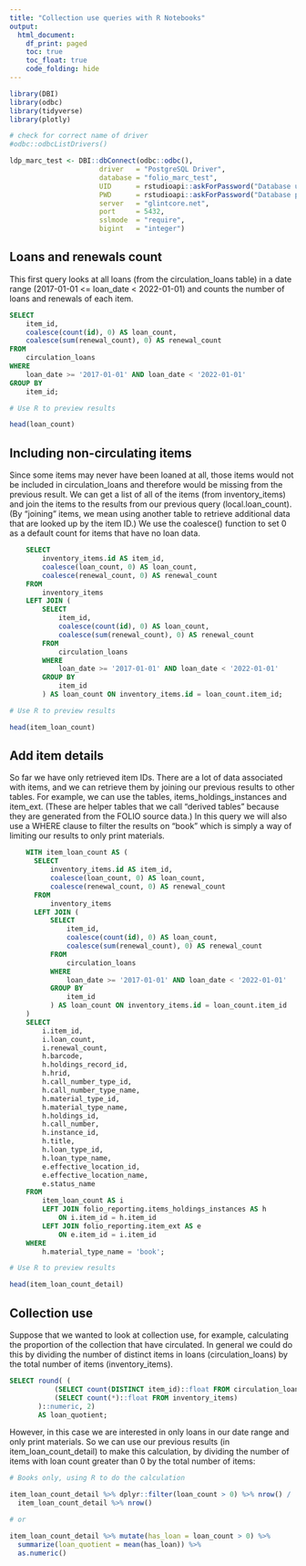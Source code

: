 ```yaml
---
title: "Collection use queries with R Notebooks"
output:
  html_document:
    df_print: paged
    toc: true
    toc_float: true
    code_folding: hide
---
```


```r

library(DBI)
library(odbc)
library(tidyverse)
library(plotly)

# check for correct name of driver
#odbc::odbcListDrivers()

```

```r

ldp_marc_test <- DBI::dbConnect(odbc::odbc(), 
                      driver   = "PostgreSQL Driver",
                      database = "folio_marc_test",
                      UID      = rstudioapi::askForPassword("Database user"),
                      PWD      = rstudioapi::askForPassword("Database password"),
                      server   = "glintcore.net",
                      port     = 5432,
                      sslmode  = "require",
                      bigint   = "integer")

```

## Loans and renewals count

This first query looks at all loans (from the circulation_loans table) in a date range (2017-01-01 <= loan_date < 2022-01-01) and counts the number of loans and renewals of each item.

```sql

SELECT
    item_id,
    coalesce(count(id), 0) AS loan_count,
    coalesce(sum(renewal_count), 0) AS renewal_count
FROM
    circulation_loans
WHERE
    loan_date >= '2017-01-01' AND loan_date < '2022-01-01'
GROUP BY
    item_id;

```

```r

# Use R to preview results

head(loan_count)

```

## Including non-circulating items

Since some items may never have been loaned at all, those items would not be included in circulation_loans and therefore would be missing from the previous result. We can get a list of all of the items (from inventory_items) and join the items to the results from our previous query (local.loan_count). (By "joining" items, we mean using another table to retrieve additional data that are looked up by the item ID.) We use the coalesce() function to set 0 as a default count for items that have no loan data.

```sql
  
    SELECT
        inventory_items.id AS item_id,
        coalesce(loan_count, 0) AS loan_count,
        coalesce(renewal_count, 0) AS renewal_count
    FROM
        inventory_items
    LEFT JOIN (
        SELECT
            item_id,
            coalesce(count(id), 0) AS loan_count,
            coalesce(sum(renewal_count), 0) AS renewal_count
        FROM
            circulation_loans
        WHERE
            loan_date >= '2017-01-01' AND loan_date < '2022-01-01'
        GROUP BY
            item_id
        ) AS loan_count ON inventory_items.id = loan_count.item_id;

```

```r

# Use R to preview results

head(item_loan_count)

```

## Add item details

So far we have only retrieved item IDs. There are a lot of data associated with items, and we can retrieve them by joining our previous results to other tables. For example, we can use the tables, items_holdings_instances and item_ext. (These are helper tables that we call "derived tables" because they are generated from the FOLIO source data.) In this query we will also use a WHERE clause to filter the results on "book" which is simply a way of limiting our results to only print materials.

```sql
  
    WITH item_loan_count AS (
      SELECT
          inventory_items.id AS item_id,
          coalesce(loan_count, 0) AS loan_count,
          coalesce(renewal_count, 0) AS renewal_count
      FROM
          inventory_items
      LEFT JOIN (
          SELECT
              item_id,
              coalesce(count(id), 0) AS loan_count,
              coalesce(sum(renewal_count), 0) AS renewal_count
          FROM
              circulation_loans
          WHERE
              loan_date >= '2017-01-01' AND loan_date < '2022-01-01'
          GROUP BY
              item_id
          ) AS loan_count ON inventory_items.id = loan_count.item_id
    )
    SELECT
        i.item_id,
        i.loan_count,
        i.renewal_count,
        h.barcode,
        h.holdings_record_id,
        h.hrid,
        h.call_number_type_id,
        h.call_number_type_name,
        h.material_type_id,
        h.material_type_name,
        h.holdings_id,
        h.call_number,
        h.instance_id,
        h.title,
        h.loan_type_id,
        h.loan_type_name,
        e.effective_location_id,
        e.effective_location_name,
        e.status_name
    FROM
        item_loan_count AS i
        LEFT JOIN folio_reporting.items_holdings_instances AS h
            ON i.item_id = h.item_id
        LEFT JOIN folio_reporting.item_ext AS e
            ON e.item_id = i.item_id
    WHERE
        h.material_type_name = 'book';  

```

```r

# Use R to preview results

head(item_loan_count_detail)

```

## Collection use

Suppose that we wanted to look at collection use, for example, calculating the proportion of the collection that have circulated. In general we could do this by dividing the number of distinct items in loans (circulation_loans) by the total number of items (inventory_items).


```sql

SELECT round( (
           (SELECT count(DISTINCT item_id)::float FROM circulation_loans) /
           (SELECT count(*)::float FROM inventory_items)
       )::numeric, 2)
       AS loan_quotient;

```

However, in this case we are interested in only loans in our date range and only print materials. So we can use our previous results (in item_loan_count_detail) to make this calculation, by dividing the number of items with loan count greater than 0 by the total number of items:

```r

# Books only, using R to do the calculation

item_loan_count_detail %>% dplyr::filter(loan_count > 0) %>% nrow() / 
  item_loan_count_detail %>% nrow()

# or

item_loan_count_detail %>% mutate(has_loan = loan_count > 0) %>%
  summarize(loan_quotient = mean(has_loan)) %>%
  as.numeric()

```

